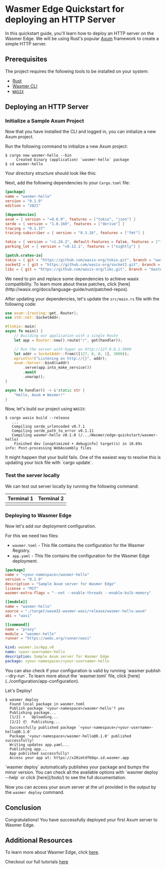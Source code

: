 
# Wasmer Edge Quickstart for deploying an HTTP Server

In this quickstart guide, you'll learn how to deploy an HTTP server on the Wasmer Edge.
We will be using Rust's popular [Axum](https://github.com/tokio-rs/axum) framework to create a simple HTTP server.

## Prerequisites

The project requires the following tools to be installed on your system:

- [Rust](https://www.rust-lang.org/tools/install)
- [Wasmer CLI](/install)
- [`WASIX`](http://wasix.org/docs/language-guide/rust/installation)

## Deploying an HTTP Server

<Steps>

<Install />

<Login />

### Initialize a Sample Axum Project

Now that you have installed the CLI and logged in, you can initialize a new Axum project.

Run the following command to initialize a new Axum project:

```shell copy
$ cargo new wasmer-hello --bin
     Created binary (application) `wasmer-hello` package
$ cd wasmer-hello
```

Your directory structure should look like this:

<FileTree>
  <FileTree.Folder name="wasmer-hello" defaultOpen>
    <FileTree.Folder name="src" defaultOpen>
      <FileTree.File name="main.rs" />
    </FileTree.Folder>
    <FileTree.File name="Cargo.toml" />
  </FileTree.Folder>
</FileTree>

Next, add the following dependencies to your `Cargo.toml` file:

```toml copy filename="Cargo.toml"
[package]
name = "wasmer-hello"
version = "0.1.0"
edition = "2021"

[dependencies]
axum = { version = "=0.6.9", features = ["tokio", "json"] }
serde = { version = "1.0.160", features = ["derive"] }
tracing = "0.1.37"
tracing-subscriber = { version = "0.3.16", features = ["fmt"] }

tokio = { version = "=1.24.2", default-features = false, features = ["full"] }
parking_lot = { version = "=0.12.1", features = ["nightly"] }

[patch.crates-io]
tokio = { git = "https://github.com/wasix-org/tokio.git", branch = "wasix-1.24.2" }
socket2 = { git = "https://github.com/wasix-org/socket2.git", branch = "v0.4.7" }
libc = { git = "https://github.com/wasix-org/libc.git", branch = "master" }

```

<Callout type="default" emoji="🚧">
  We need to pin and replace some dependencies to achieve wasix compatibility.
  To learn more about these patches, click
  [here](http://wasix.org/docs/language-guide/rust/patched-repos).
</Callout>

After updating your dependencies, let's update the `src/main.rs` file with the following code:

```rust copy filename="src/main.rs"
use axum::{routing::get, Router};
use std::net::SocketAddr;

#[tokio::main]
async fn main() {
    // Building our application with a single Route
    let app = Router::new().route("/", get(handler));

    // Run the server with hyper on http://127.0.0.1:3000
    let addr = SocketAddr::from(([127, 0, 0, 1], 3000));
    eprintln!("Listening on http://{}", addr);
    axum::Server::bind(&addr)
        .serve(app.into_make_service())
        .await
        .unwrap();
}

async fn handler() -> &'static str {
    "Hello, Axum ❤️ Wasmer!"
}
```

Now, let's build our project using `WASIX`:

```shell copy
$ cargo wasix build --release
   ...
   Compiling serde_urlencoded v0.7.1
   Compiling serde_path_to_error v0.1.11
   Compiling wasmer-hello v0.1.0 (/.../Wasmer/edge-quickstart/wasmer-hello)
    Finished dev [unoptimized + debuginfo] target(s) in 10.69s
info: Post-processing WebAssembly files
```

<Callout type="default" emoji="🚨">
  It might happen that your build fails. One of the easiest way to resolve this
  is updating your lock file with `cargo update`.
</Callout>

### Test the server locally

We can test out server locally by running the following command:


| Terminal 1       | Terminal 2        |
| ---------------- | ----------------- |
| <TerminalLeft /> | <TerminalRight /> |

### Deploying to Wasmer Edge

Now let's add our deployment configuration.

For this we need two files:

- `wasmer.toml` - This file contains the configuration for the Wasmer Registry.
- `app.yaml` - This file contains the configuration for the Wasmer Edge deployment.

```toml copy filename="wasmer.toml"
[package]
name = "<your-namespace>/wasmer-hello"
version = "0.1.0"
description = "Sample Axum server for Wasmer Edge"
license = "MIT"
wasmer-extra-flags = "--net --enable-threads --enable-bulk-memory"

[[module]]
name = "wasmer-hello"
source = "./target/wasm32-wasmer-wasi/release/wasmer-hello.wasm"
abi = "wasi"

[[command]]
name = "proxy"
module = "wasmer-hello"
runner = "https://webc.org/runner/wasi"

```

```yaml copy filename="app.yaml"
kind: wasmer.io/App.v0
name: <your-username>-hello
description: Sample Axum server for Wasmer Edge
package: <your-namespace>/<your-username>-hello
```

<Callout type="info" emoji="ℹ️">
  You can also check if your configuration is valid by running `wasmer publish
  --dry-run`. To learn more about the `wasmer.toml` file, click [here](../configuration/app-configuration).
</Callout>

Let's Deploy!

```shell copy
$ wasmer deploy
  Found local package in wasmer.toml
  Publish package '<your-namespace>/wasmer-hello'? yes
  Publishing package...
  [1/2] ⬆️   Uploading...
  [2/2] 📦  Publishing...
  Successfully published package `<your-namespace>/<your-username>-hello@0.1.0`
  Package '<your-namespace>/wasmer-hello@0.1.0' published successfully!
  Writing updates app.yaml...
  Publishing app...
  App published successfully!
  Access your app at: https://x20imtdf68qv.id.wasmer.app
```

<Callout type="info" emoji="ℹ️">
  `wasmer deploy` automatically publishes your package and bumps the minor
  version. You can check all the available options with `wasmer deploy --help`
  or click [here](/todo/) to see the full documentation.
</Callout>

Now you can access your axum server at the url provided in the output by the `wasmer deploy` command.

</Steps>

## Conclusion

Congratulations! You have successfully deployed your first Axum server to Wasmer Edge.

## Additional Resources

To learn more about Wasmer Edge, click [here](/todo/).

Checkout our full tutorials [here](/todo/)
